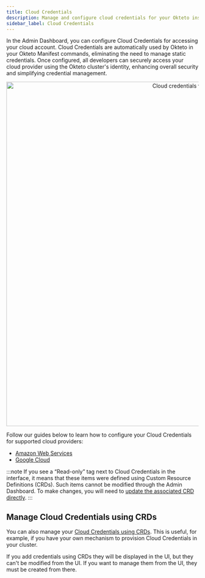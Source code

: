 ```yaml
---
title: Cloud Credentials
description: Manage and configure cloud credentials for your Okteto instance
sidebar_label: Cloud Credentials
---
```



In the Admin Dashboard, you can configure Cloud Credentials for accessing your cloud account.
Cloud Credentials are automatically used by Okteto in your Okteto Manifest commands, eliminating the need to manage static credentials.
Once configured, all developers can securely access your cloud provider using the Okteto cluster's identity, enhancing overall security and simplifying credential management.

<p align="center">
  <Image
    src={require("@site/static/img/cloud_credentials_view+1.27.png").default}
    alt="Cloud credentials view"
    width="900"
  />
</p>

Follow our guides below to learn how to configure your Cloud Credentials for supported cloud providers:

- [Amazon Web Services](admin/cloud-credentials/aws.mdx)
- [Google Cloud](admin/cloud-credentials/gcp.mdx)

:::note
If you see a “Read-only” tag next to Cloud Credentials in the interface, it means that these items were defined using Custom Resource Definitions (CRDs). Such items cannot be modified through the Admin Dashboard.
To make changes, you will need to [update the associated CRD directly](self-hosted/manage/crds.mdx#cloud-credentials).
:::

## Manage Cloud Credentials using CRDs

You can also manage your [Cloud Credentials using CRDs](self-hosted/manage/crds.mdx#cloud-credentials).
This is useful, for example, if you have your own mechanism to provision Cloud Credentials in your cluster.

If you add credentials using CRDs they will be displayed in the UI, but they can't be modified from the UI. If you want to manage them from the UI, they must be created from there.
